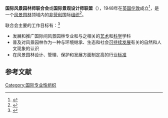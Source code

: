 {{Infobox Organization
|name             = 国际风景园林师联合会<br /><small>International Federation of Landscape Architects</small>
|original_name    = 
|image            = IFLA Europe Logo.png
|image_border     = 
|size             = 200px
|caption          = 国际风景园林师联合会标志
|map              = 
|msize            = 
|mcaption         = 
|abbreviation     = IFLA
|motto            = 
|formation        = 1948年
|founder          = 
|extinction       = 
|type             = 
|status           = 
|purpose          = 
|headquarters     = [[比利时|比利时]]
|location         = 
|region_served    = 
|membership       = 
|language         = [[英语|英语]]
|leader_title     = 主席
|leader_name      = Dr. Diane H. MENZIES
|main_organ       = 
|parent_organization = 
|affiliations     = 
|num_staff        = 
|num_volunteers   = 
|budget           = 
|website          = [http://www.iflaonline.org/ www.iflaonline.org]
|remarks          = 
}}
'''国际风景园林师联合会'''或'''国际景观设计师联盟'''（{{lang-en|'''International Federation of Landscape Architects''', 縮寫'''IFLA'''}}），1948年在[[英国|英国]][[伦敦|伦敦]]成立<ref>{{cite web|url=http://www.iflaonline.org/index.php?option=com_tadr&view=adritm&layout=default&id=53&Itemid=14|title=Education links|author=IFLA|accessdate=2011-03-24|deadurl=yes|archiveurl=https://web.archive.org/web/20110406073752/http://www.iflaonline.org/index.php?option=com_tadr&view=adritm&layout=default&id=53&Itemid=14|archivedate=2011-04-06}}</ref>，是一个[[风景园林|风景园林]]领域内的[[非营利|非营利]]国际[[组织|组织]]<ref>{{cite web|url=http://www.landscape.cn/special/ifla/intro/index.htm|title=IFLA介绍|author=景观中国|accessdate=2011-03-24|archive-date=2011-11-21|archive-url=https://web.archive.org/web/20111121193308/http://landscape.cn/special/ifla/intro/index.htm|dead-url=yes}}</ref>。

联合会主要的工作目标有：<ref>{{cite web|url=http://www.iflaonline.org/index.php?option=com_content&view=article&id=47&Itemid=50|title=Mission and Vision|author=IFLA|accessdate=2011-03-24|deadurl=yes|archiveurl=https://web.archive.org/web/20110406070313/http://www.iflaonline.org/index.php?option=com_content&view=article&id=47&Itemid=50|archivedate=2011-04-06}}</ref>
* 发展和推广国际间风景园林专业和与之相关的[[艺术|艺术]]和[[科学|科学]]学科
* 普及对风景园林作为一种与环境继承、生态和社会[[可持续发展|可持续发展]]有关的自然和人文现象的认识
* 在风景园林设计、管理、保护和发展方面制定高的行业[[标准|标准]]

==参考文献==
{{Reflist}}

{{Authority control}}
[[Category:国际专业性组织|Category:国际专业性组织]]